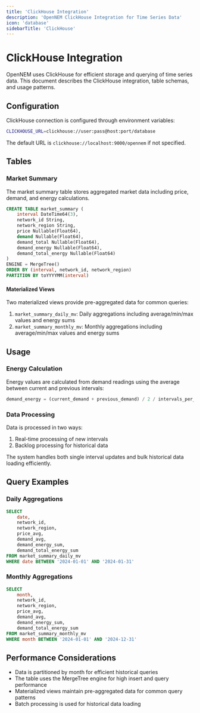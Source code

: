 ```yaml
---
title: 'ClickHouse Integration'
description: 'OpenNEM ClickHouse Integration for Time Series Data'
icon: 'database'
sidebarTitle: 'ClickHouse'
---
```


# ClickHouse Integration

OpenNEM uses ClickHouse for efficient storage and querying of time series data. This document describes the ClickHouse integration, table schemas, and usage patterns.

## Configuration

ClickHouse connection is configured through environment variables:

```bash
CLICKHOUSE_URL=clickhouse://user:pass@host:port/database
```

The default URL is `clickhouse://localhost:9000/opennem` if not specified.

## Tables

### Market Summary

The market summary table stores aggregated market data including price, demand, and energy calculations.

```sql
CREATE TABLE market_summary (
    interval DateTime64(3),
    network_id String,
    network_region String,
    price Nullable(Float64),
    demand Nullable(Float64),
    demand_total Nullable(Float64),
    demand_energy Nullable(Float64),
    demand_total_energy Nullable(Float64)
)
ENGINE = MergeTree()
ORDER BY (interval, network_id, network_region)
PARTITION BY toYYYYMM(interval)
```

#### Materialized Views

Two materialized views provide pre-aggregated data for common queries:

1. `market_summary_daily_mv`: Daily aggregations including average/min/max values and energy sums
2. `market_summary_monthly_mv`: Monthly aggregations including average/min/max values and energy sums

## Usage

### Energy Calculation

Energy values are calculated from demand readings using the average between current and previous intervals:

```python
demand_energy = (current_demand + previous_demand) / 2 / intervals_per_hour
```

### Data Processing

Data is processed in two ways:

1. Real-time processing of new intervals
2. Backlog processing for historical data

The system handles both single interval updates and bulk historical data loading efficiently.

## Query Examples

### Daily Aggregations

```sql
SELECT
    date,
    network_id,
    network_region,
    price_avg,
    demand_avg,
    demand_energy_sum,
    demand_total_energy_sum
FROM market_summary_daily_mv
WHERE date BETWEEN '2024-01-01' AND '2024-01-31'
```

### Monthly Aggregations

```sql
SELECT
    month,
    network_id,
    network_region,
    price_avg,
    demand_avg,
    demand_energy_sum,
    demand_total_energy_sum
FROM market_summary_monthly_mv
WHERE month BETWEEN '2024-01-01' AND '2024-12-31'
```

## Performance Considerations

- Data is partitioned by month for efficient historical queries
- The table uses the MergeTree engine for high insert and query performance
- Materialized views maintain pre-aggregated data for common query patterns
- Batch processing is used for historical data loading
